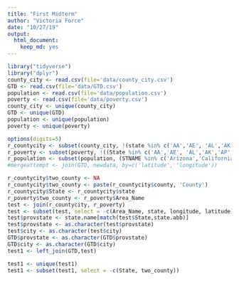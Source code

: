 ```yaml
---
title: "First Midterm"
author: "Victoria Force"
date: "10/27/19"
output: 
  html_document: 
    keep_md: yes
---
```


```r
library("tidyverse")
library("dplyr")
county_city <- read.csv(file='data/county_city.csv')
GTD <- read.csv(file='data/GTD.csv')
population <- read.csv(file='data/population.csv')
poverty <- read.csv(file='data/poverty.csv')
county_city <- unique(county_city)
GTD <- unique(GTD)
population <- unique(population)
poverty <- unique(poverty)
```

```r
options(digits=5)
r_countycity <- subset(county_city, !(state %in% c('AA','AE', 'AL','AK','AP','AR','AS','DE','FM','GU','HI','KY','MD','ME','MH','MT','MP','OK','PR','PW','RI','SD','WI','WY','UT','VI','VT')))
r_poverty <- subset(poverty, !((State %in% c('AA','AE', 'AL','AK','AP','AR','AS','DE','FM','GU','HI','KY','MD','ME','MH','MT','MP','OK','PR','PW','RI','SD','WI','WY','UT','VI','VT'))))
r_population <- subset(population, (STNAME %in% c('Arizona','California','Colorado','Connecticut','Florida','Georgia','Idaho','Illinois','Indiana','Iowa','Kansas','Louisiana','Massachusetts','Michigan','Minnesota','Mississippi','Missouri','Nebraska','Nevada','New Hampshire','New Jersey','New Mexico','New York','North Carolina','North Dakota','Ohio','Oregon','Pennsylvania','South Carolina','Tennessee','Texas','Virginia','Washington','West Virginia','District of Columbia')))
#mergeattempt <- join(GTD, newdata, by=c('latitude', 'longitude'))
```

```r
r_countycity$two_county <- NA
r_countycity$two_county <- paste(r_countycity$county, 'County')
r_countycity$State <- r_countycity$state
r_poverty$two_county <- r_poverty$Area_Name
test <- join(r_countycity, r_poverty)
test <- subset(test, select = -c(Area_Name, state, longitude, latitude))
test$provstate <- state.name[match(test$State,state.abb)]
test$provstate <- as.character(test$provstate)
test$city <- as.character(test$city)
GTD$provstate <- as.character(GTD$provstate)
GTD$city <- as.character(GTD$city)
test1 <- left_join(GTD,test)
```

```r
test1 <- unique(test1)
test1 <- subset(test1, select = -c(State, two_county))
```